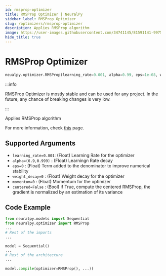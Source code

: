 ```yaml
---
id: rmsprop-optimizer
title: RMSProp Optimizer | NeuralPy
sidebar_label: RMSProp Optimizer
slug: /optimizers/rmsprop-optimizer
description: Applies RMSProp algorithm
image: https://user-images.githubusercontent.com/34741145/81591141-99752900-93d9-11ea-9ef6-cc2c68daaa19.png
hide_title: true
---
```


# RMSProp Optimizer

```python
neualpy.optimizer.RMSProp(learning_rate=0.001, alpha=0.99, eps=1e-08, weight_decay=0.0, momentum=0.0, centered=False)
```

:::info

RMSProp Optimizer is mostly stable and can be used for any project. In the future, any chance of breaking changes is very low.

:::

Applies RMSProp algorithm

For more information, check [this](https://pytorch.org/docs/stable/optim.html#torch.optim.RMSprop) page.

## Supported Arguments

- `learning_rate=0.001`: (Float) Learning Rate for the optimizer
- `alpha=(0.9,0.999)` : (Float) Learningn Rate decay
- `eps=0` : (Float) Term added to the denominator to improve numerical stability
- `weight_decay=0` : (Float) Weight decay for the optimizer
- `momentum=0` : (Float) Momentum for the optimizer
- `centered=False` : (Bool) if True, compute the centered RMSProp, the gradient is normalized by an estimation of its variance

## Code Example

```python
from neuralpy.models import Sequential
from neuralpy.optimizer import RMSProp
...
# Rest of the imports
...

model = Sequential()
...
# Rest of the architecture
...

model.compile(optimizer=RMSProp(), ...))
```
